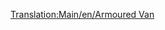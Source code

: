 [[Translation:Main/en/Armoured Van]]{{en/-}}{{Template:Vagoni/It
|Picture=[[File:en/Steeltruck.png]]
|Name=Vagone blindato
|NormalCost=€ 2.988
|NormalWeight=30 / 32 t
|NormalCapacity=20 borse di valori/oro/diamanti
|MonoCost="
|MonoWeight=30 / 33 t
|MonoCapacity=25 borse di valori/oro/diamanti
|MagCost="
|MagWeight=30 / 33 t
|MagCapacity=27 borse di valori/oro/diamanti
|Description=Questo vagone può trasportare oggetti di valore tra banche da città superiori a 1200 abitanti. Sfortunatamente ci sono raramente banche generate a causa di piccole città all'inizio di una mappa casuale. Però dalla  v0.6.0 di OTTD si possono fondare, vedi [[Main/en/Industries#Funding New Industries|finanza]], banche in città, a differenza della versione 0.5.x per cui serviva una patch appropriata.
}}